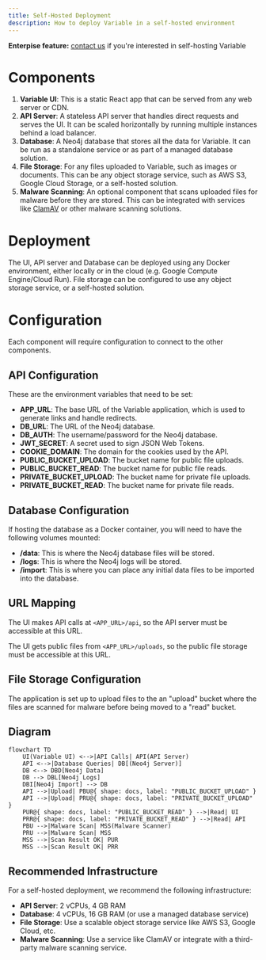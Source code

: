 ```yaml
---
title: Self-Hosted Deployment
description: How to deploy Variable in a self-hosted environment
---
```


<Note>**Enterpise feature:** [contact us](mailto:hello@variable.co) if you're interested in self-hosting Variable</Note>

# Components

1. **Variable UI**: This is a static React app that can be served from any web server or CDN.
2. **API Server**: A stateless API server that handles direct requests and serves the UI. It can be scaled horizontally by running multiple instances behind a load balancer.
3. **Database**: A Neo4j database that stores all the data for Variable. It can be run as a standalone service or as part of a managed database solution.
4. **File Storage**: For any files uploaded to Variable, such as images or documents. This can be any object storage service, such as AWS S3, Google Cloud Storage, or a self-hosted solution.
5. **Malware Scanning**: An optional component that scans uploaded files for malware before they are stored. This can be integrated with services like [ClamAV](https://www.clamav.net) or other malware scanning solutions.

# Deployment

The UI, API server and Database can be deployed using any Docker environment, either locally or in the cloud (e.g. Google Compute Engine/Cloud Run).
File storage can be configured to use any object storage service, or a self-hosted solution.

# Configuration

Each component will require configuration to connect to the other components.

## API Configuration

These are the environment variables that need to be set:

- **APP_URL**: The base URL of the Variable application, which is used to generate links and handle redirects.
- **DB_URL**: The URL of the Neo4j database.
- **DB_AUTH**: The username/password for the Neo4j database.
- **JWT_SECRET**: A secret used to sign JSON Web Tokens.
- **COOKIE_DOMAIN**: The domain for the cookies used by the API.
- **PUBLIC_BUCKET_UPLOAD**: The bucket name for public file uploads.
- **PUBLIC_BUCKET_READ**: The bucket name for public file reads.
- **PRIVATE_BUCKET_UPLOAD**: The bucket name for private file uploads.
- **PRIVATE_BUCKET_READ**: The bucket name for private file reads.

## Database Configuration
If hosting the database as a Docker container, you will need to have the following volumes mounted:
- **/data**: This is where the Neo4j database files will be stored.
- **/logs**: This is where the Neo4j logs will be stored.
- **/import**: This is where you can place any initial data files to be imported into the database.

## URL Mapping

The UI makes API calls at `<APP_URL>/api`, so the API server must be accessible at this URL.

The UI gets public files from `<APP_URL>/uploads`, so the public file storage must be accessible at this URL.

## File Storage Configuration

The application is set up to upload files to the an "upload" bucket where the files are scanned for malware
before being moved to a "read" bucket.

## Diagram

```mermaid
flowchart TD
    UI(Variable UI) <-->|API Calls| API(API Server)
    API <-->|Database Queries| DB[(Neo4j Server)]
    DB <--> DBD[Neo4j Data]
    DB --> DBL[Neo4j Logs]
    DBI[Neo4j Import] --> DB
    API -->|Upload| PBU@{ shape: docs, label: "PUBLIC_BUCKET_UPLOAD" }
    API -->|Upload| PRU@{ shape: docs, label: "PRIVATE_BUCKET_UPLOAD" }
    PUR@{ shape: docs, label: "PUBLIC_BUCKET_READ" } -->|Read| UI
    PRR@{ shape: docs, label: "PRIVATE_BUCKET_READ" } -->|Read| API
    PBU -->|Malware Scan| MSS(Malware Scanner)
    PRU -->|Malware Scan| MSS
    MSS -->|Scan Result OK| PUR
    MSS -->|Scan Result OK| PRR
```

## Recommended Infrastructure
For a self-hosted deployment, we recommend the following infrastructure:
- **API Server**: 2 vCPUs, 4 GB RAM
- **Database**: 4 vCPUs, 16 GB RAM (or use a managed database service)
- **File Storage**: Use a scalable object storage service like AWS S3, Google Cloud, etc.
- **Malware Scanning**: Use a service like ClamAV or integrate with a third-party malware scanning service.
